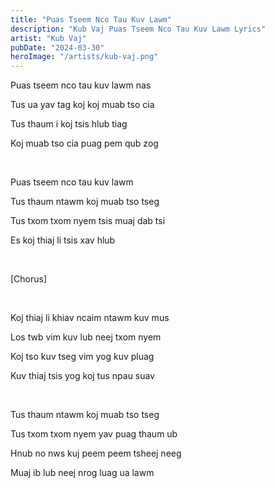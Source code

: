 ```yaml
---
title: "Puas Tseem Nco Tau Kuv Lawm"
description: "Kub Vaj Puas Tseem Nco Tau Kuv Lawm Lyrics"
artist: "Kub Vaj"
pubDate: "2024-03-30"
heroImage: "/artists/kub-vaj.png"
---
```


Puas tseem nco tau kuv lawm  nas

Tus ua yav tag koj koj muab tso cia

Tus thaum i koj tsis hlub  tiag

Koj muab tso cia puag pem qub zog 

<br />

Puas tseem nco tau kuv lawm

Tus thaum ntawm koj muab tso tseg

Tus txom txom nyem tsis muaj dab tsi

Es koj thiaj li tsis xav  hlub 

<br />

[Chorus]

<br />

Koj thiaj li khiav ncaim ntawm kuv mus

Los twb vim kuv lub neej txom nyem

Koj tso kuv tseg vim yog kuv pluag

Kuv thiaj tsis yog koj tus npau suav 

<br />

Tus thaum ntawm koj muab tso tseg

Tus txom txom nyem yav puag thaum ub

Hnub no nws kuj peem peem tsheej neeg

Muaj ib lub neej nrog luag ua lawm 